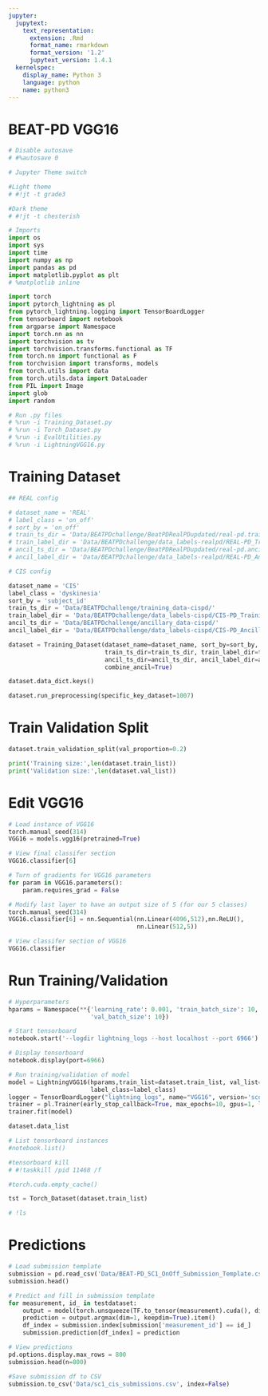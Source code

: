 ```yaml
---
jupyter:
  jupytext:
    text_representation:
      extension: .Rmd
      format_name: rmarkdown
      format_version: '1.2'
      jupytext_version: 1.4.1
  kernelspec:
    display_name: Python 3
    language: python
    name: python3
---
```


# BEAT-PD VGG16

```python
# Disable autosave
# #%autosave 0
```

```python
# Jupyter Theme switch

#Light theme
# #!jt -t grade3

#Dark theme
# #!jt -t chesterish

```

```python
# Imports
import os
import sys
import time
import numpy as np
import pandas as pd
import matplotlib.pyplot as plt
# %matplotlib inline

import torch
import pytorch_lightning as pl
from pytorch_lightning.logging import TensorBoardLogger
from tensorboard import notebook
from argparse import Namespace
import torch.nn as nn
import torchvision as tv
import torchvision.transforms.functional as TF
from torch.nn import functional as F
from torchvision import transforms, models
from torch.utils import data
from torch.utils.data import DataLoader
from PIL import Image
import glob
import random
```

```python
# Run .py files
# %run -i Training_Dataset.py
# %run -i Torch_Dataset.py
# %run -i EvalUtilities.py
# %run -i LightningVGG16.py
```

# Training Dataset

```python
## REAL config

# dataset_name = 'REAL'
# label_class = 'on_off'
# sort_by = 'on_off'
# train_ts_dir = 'Data/BEATPDchallenge/BeatPDRealPDupdated/real-pd.training_data_updated/training_data/'
# train_label_dir = 'Data/BEATPDchallenge/data_labels-realpd/REAL-PD_Training_Data_IDs_Labels.csv'
# ancil_ts_dir = 'Data/BEATPDchallenge/BeatPDRealPDupdated/real-pd.ancillary_data_updated/ancillary_data/'
# ancil_label_dir = 'Data/BEATPDchallenge/data_labels-realpd/REAL-PD_Ancillary_Data_IDs_Labels.csv'
```

```python
# CIS config

dataset_name = 'CIS'
label_class = 'dyskinesia'
sort_by = 'subject_id'
train_ts_dir = 'Data/BEATPDchallenge/training_data-cispd/'
train_label_dir = 'Data/BEATPDchallenge/data_labels-cispd/CIS-PD_Training_Data_IDs_Labels.csv'
ancil_ts_dir = 'Data/BEATPDchallenge/ancillary_data-cispd/'
ancil_label_dir = 'Data/BEATPDchallenge/data_labels-cispd/CIS-PD_Ancillary_Data_IDs_Labels.csv'
```

```python
dataset = Training_Dataset(dataset_name=dataset_name, sort_by=sort_by, label_class = label_class,
                           train_ts_dir=train_ts_dir, train_label_dir=train_label_dir,
                           ancil_ts_dir=ancil_ts_dir, ancil_label_dir=ancil_label_dir,
                           combine_ancil=True)
```

```python
dataset.data_dict.keys()
```

```python
dataset.run_preprocessing(specific_key_dataset=1007)
```

# Train Validation Split

```python
dataset.train_validation_split(val_proportion=0.2)
```

```python
print('Training size:',len(dataset.train_list))
print('Validation size:',len(dataset.val_list))
```

# Edit VGG16

```python
# Load instance of VGG16
torch.manual_seed(314)
VGG16 = models.vgg16(pretrained=True)
```

```python
# View final classifer section
VGG16.classifier[6]
```

```python
# Turn of gradients for VGG16 parameters
for param in VGG16.parameters():
    param.requires_grad = False
```

```python
# Modify last layer to have an output size of 5 (for our 5 classes)
torch.manual_seed(314)
VGG16.classifier[6] = nn.Sequential(nn.Linear(4096,512),nn.ReLU(),
                                    nn.Linear(512,5))
```

```python
# View classifer section of VGG16
VGG16.classifier
```

# Run Training/Validation

```python
# Hyperparameters
hparams = Namespace(**{'learning_rate': 0.001, 'train_batch_size': 10,
                       'val_batch_size': 10})
```

```python
# Start tensorboard
notebook.start('--logdir lightning_logs --host localhost --port 6966')
```

```python
# Display tensorboard
notebook.display(port=6966)
```

```python
# Run training/validation of model
model = LightningVGG16(hparams,train_list=dataset.train_list, val_list=dataset.val_list,
                       label_class=label_class)
logger = TensorBoardLogger("lightning_logs", name="VGG16", version='score tst')
trainer = pl.Trainer(early_stop_callback=True, max_epochs=10, gpus=1, logger=logger)
trainer.fit(model)
```

```python
dataset.data_list
```

```python
# List tensorboard instances
#notebook.list()
```

```python
#tensorboard kill
# #!taskkill /pid 11468 /f
```

```python
#torch.cuda.empty_cache()
```

```python
tst = Torch_Dataset(dataset.train_list)
```

```python
# !ls
```

# Predictions

```python
# Load submission template
submission = pd.read_csv('Data/BEAT-PD_SC1_OnOff_Submission_Template.csv')
submission.head()
```

```python
# Predict and fill in submission template
for measurement, id_ in testdataset:
    output = model(torch.unsqueeze(TF.to_tensor(measurement).cuda(), dim=0))
    prediction = output.argmax(dim=1, keepdim=True).item()
    df_index = submission.index[submission['measurement_id'] == id_]
    submission.prediction[df_index] = prediction
```

```python
# View predictions
pd.options.display.max_rows = 800
submission.head(n=800)
```

```python
#Save submission df to CSV
submission.to_csv('Data/sc1_cis_submissions.csv', index=False)
```
